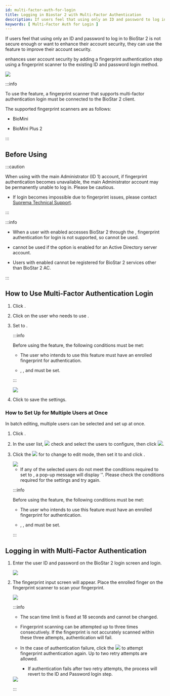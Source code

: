 ```yaml
---
id: multi-factor-auth-for-login
title: Logging in Biostar 2 with Multi-Factor Authentication
description: If users feel that using only an ID and password to log in to BioStar 2 is not secure enough or want to enhance their account security, they can use the Multi-Factor Auth for Login feature to improve their account security.
keywords: [ Multi-Factor Auth for Login ]
---
```


If users feel that using only an ID and password to log in to BioStar 2 is not secure enough or want to enhance their account security, they can use the <Cmd sid="common.fingerprintLogin" /> feature to improve their account security.

<Cmd sid="common.fingerprintLogin" /> enhances user account security by adding a fingerprint authentication step using a fingerprint scanner to the existing ID and password login method.

<Image src='/img/biostar-297-login-full.png' className='none' caption />

:::info

To use the <Cmd sid="common.fingerprintLogin" /> feature, a fingerprint scanner that supports multi-factor authentication login must be connected to the BioStar 2 client.

The supported fingerprint scanners are as follows:

* BioMini

* BioMini Plus 2

:::

## Before Using

:::caution

When using <Cmd sid="common.fingerprintLogin" /> with the main Administrator (ID 1) account, if fingerprint authentication becomes unavailable, the main Administrator account may be permanently unable to log in. Please be cautious.

* If login becomes impossible due to fingerprint issues, please contact [Suprema Technical Support](https://support.supremainc.com).

:::

:::info

* When a user with <Cmd sid="common.fingerprintLogin" /> enabled accesses BioStar 2 through the <Cmd sid="cloud.title" />, fingerprint authentication for login is not supported, so <Cmd sid="common.fingerprintLogin" /> cannot be used.

* <Cmd sid="common.fingerprintLogin" /> cannot be used if the <Cmd sid="biostar.login" /> option is enabled for an Active Directory server account.

* Users with <Cmd sid="common.fingerprintLogin" /> enabled cannot be registered for BioStar 2 services other than BioStar 2 AC.

:::

## How to Use Multi-Factor Authentication Login

1. Click <Cmd sid="common.gnb.user" />.

1. Click on the user who needs to use <Cmd sid="common.fingerprintLogin" />.

1. Set <Cmd sid="common.fingerprintLogin" /> to <Cmd sid="user.fingerprintLogin.active" />.

    :::info

    Before using the <Cmd sid="common.fingerprintLogin" /> feature, the following conditions must be met:

    * The user who intends to use this feature must have an enrolled fingerprint for authentication.

    * <Cmd sid="user.bioStarOperator" />, <Cmd sid="user.loginId" />, and <Cmd sid="common.password" /> must be set.

    :::

    <Image src='/img/biostar-multi-factor-auth-1.png' caption />

1. Click <Cmd sid="button.apply" /> to save the settings.

### How to Set Up for Multiple Users at Once

In batch editing, multiple users can be selected and set up at once.

1. Click <Cmd sid="common.gnb.user" />.

1. In the user list, <Image src='/img/common/ico-checkbox.png' ico alone /> check and select the users to configure, then click <Image src='/img/ico-batch-edit.png' ico />.

1. Click the <Image src='/img/common/ico-batch-edit-activate-button.png' ico alone /> for <Cmd sid="common.fingerprintLogin" /> to change to edit mode, then set it to <Cmd sid="user.fingerprintLogin.active" /> and click <Cmd sid="button.ok" />.

    <Image src='/img/biostar-multi-factor-auth-2.png' className='none' caption />

    * If any of the selected users do not meet the conditions required to set <Cmd sid="common.fingerprintLogin" /> to <Cmd sid="user.fingerprintLogin.active" />, a pop-up message will display '<Cmd sid="user.batchedit.popup.notavailableuser" />'. Please check the conditions required for the settings and try again.

    :::info

    Before using the <Cmd sid="common.fingerprintLogin" /> feature, the following conditions must be met:

    * The user who intends to use this feature must have an enrolled fingerprint for authentication.

    * <Cmd sid="user.bioStarOperator" />, <Cmd sid="user.loginId" />, and <Cmd sid="common.password" /> must be set.

    :::

## Logging in with Multi-Factor Authentication

1. Enter the user ID and password on the BioStar 2 login screen and login.

    <Image src='/img/biostar-297-login.png' caption />

1. The fingerprint input screen will appear. Place the enrolled finger on the fingerprint scanner to scan your fingerprint.

    <Image src='/img/biostar-297-multi-factor-auth-3.png' caption />

    :::info

    * The scan time limit is fixed at 18 seconds and cannot be changed.

    * Fingerprint scanning can be attempted up to three times consecutively. If the fingerprint is not accurately scanned within these three attempts, authentication will fail.

    * In the case of authentication failure, click the <Image src='/img/ico-retry.png' ico /> to attempt fingerprint authentication again. Up to two retry attempts are allowed.

        * If authentication fails after two retry attempts, the process will revert to the ID and Password login step.

    <Image src='/img/biostar-297-multi-factor-auth-fail.png' caption />

    :::